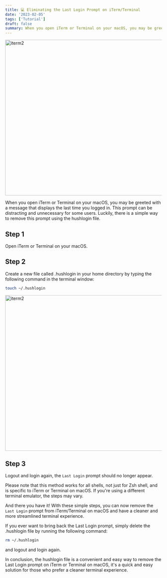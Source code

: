 ```yaml
---
title: 💻 Eliminating the Last Login Prompt on iTerm/Terminal
date: '2023-02-05'
tags: ['Tutorial']
draft: false
summary: When you open iTerm or Terminal on your macOS, you may be greeted with a message that displays the last time you logged in. This prompt can be distracting and unnecessary for some users.
---
```


<div className="grid place-items-center">
  <img
    className="inline rounded-lg"
    src="https://raw.githubusercontent.com/fiqgant/fiqlab/main/public/static/images/blog/before_touch.png"
    alt="iterm2"
    width="1000"
    height="500"
  />
</div>

When you open iTerm or Terminal on your macOS, you may be greeted with a message that displays the last time you logged in. This prompt can be distracting and unnecessary for some users. Luckily, there is a simple way to remove this prompt using the hushlogin file.

## Step 1
Open iTerm or Terminal on your macOS.

## Step 2
Create a new file called .hushlogin in your home directory by typing the following command in the terminal window:

```bash
touch ~/.hushlogin
```

<div className="grid place-items-center">
  <img
    className="inline rounded-lg"
    src="https://raw.githubusercontent.com/fiqgant/fiqlab/main/public/static/images/blog/after_touch.png"
    alt="iterm2"
    width="1000"
    height="500"
  />
</div>

## Step 3
Logout and login again, the `Last Login` prompt should no longer appear.

Please note that this method works for all shells, not just for Zsh shell, and is specific to iTerm or Terminal on macOS. If you're using a different terminal emulator, the steps may vary.

And there you have it! With these simple steps, you can now remove the `Last Login` prompt from iTerm/Terminal on macOS and have a cleaner and more streamlined terminal experience.

If you ever want to bring back the Last Login prompt, simply delete the .hushlogin file by running the following command:

```bash
rm ~/.hushlogin
```

and logout and login again.

In conclusion, the hushlogin file is a convenient and easy way to remove the Last Login prompt on iTerm or Terminal on macOS, it's a quick and easy solution for those who prefer a cleaner terminal experience.